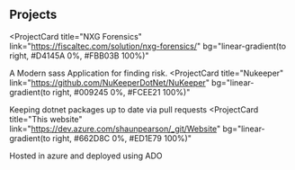 ## Projects

<ProjectCard
  title="NXG Forensics"
  link="https://fiscaltec.com/solution/nxg-forensics/"
  bg="linear-gradient(to right, #D4145A 0%, #FBB03B 100%)"
>
  A Modern sass Application for finding risk.
</ProjectCard>
<ProjectCard
  title="Nukeeper"
  link="https://github.com/NuKeeperDotNet/NuKeeper"
  bg="linear-gradient(to right, #009245 0%, #FCEE21 100%)"
>
  Keeping dotnet packages up to date via pull requests
</ProjectCard>
<ProjectCard
  title="This website"
  link="https://dev.azure.com/shaunpearson/_git/Website"
  bg="linear-gradient(to right, #662D8C 0%, #ED1E79 100%)"
>
  Hosted in azure and deployed using ADO
</ProjectCard>

